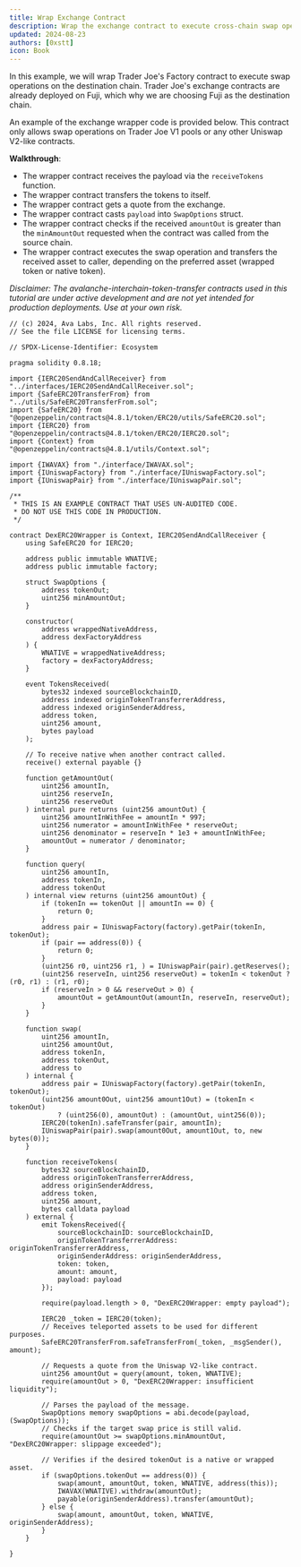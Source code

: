 ```yaml
---
title: Wrap Exchange Contract
description: Wrap the exchange contract to execute cross-chain swap operations.
updated: 2024-08-23
authors: [0xstt]
icon: Book
---
```


In this example, we will wrap Trader Joe's Factory contract to execute swap operations on the destination chain. Trader Joe's exchange contracts are already deployed on Fuji, which why we are choosing Fuji as the destination chain.

An example of the exchange wrapper code is provided below. This contract only allows swap operations on Trader Joe V1 pools or any other Uniswap V2-like contracts.

**Walkthrough**:

- The wrapper contract receives the payload via the `receiveTokens` function.
- The wrapper contract transfers the tokens to itself.
- The wrapper contract gets a quote from the exchange.
- The wrapper contract casts `payload` into `SwapOptions` struct.
- The wrapper contract checks if the received `amountOut` is greater than the `minAmountOut` requested when the contract was called from the source chain.
- The wrapper contract executes the swap operation and transfers the received asset to caller, depending on the preferred asset (wrapped token or native token).

_Disclaimer: The avalanche-interchain-token-transfer contracts used in this tutorial are under active development and are not yet intended for production deployments. Use at your own risk._

```solidity  title="src/interchain-token-transfer/4-send-and-call/DexERC20Wrapper.sol"
// (c) 2024, Ava Labs, Inc. All rights reserved.
// See the file LICENSE for licensing terms.

// SPDX-License-Identifier: Ecosystem

pragma solidity 0.8.18;

import {IERC20SendAndCallReceiver} from "../interfaces/IERC20SendAndCallReceiver.sol";
import {SafeERC20TransferFrom} from "../utils/SafeERC20TransferFrom.sol";
import {SafeERC20} from "@openzeppelin/contracts@4.8.1/token/ERC20/utils/SafeERC20.sol";
import {IERC20} from "@openzeppelin/contracts@4.8.1/token/ERC20/IERC20.sol";
import {Context} from "@openzeppelin/contracts@4.8.1/utils/Context.sol";

import {IWAVAX} from "./interface/IWAVAX.sol";
import {IUniswapFactory} from "./interface/IUniswapFactory.sol";
import {IUniswapPair} from "./interface/IUniswapPair.sol";

/**
 * THIS IS AN EXAMPLE CONTRACT THAT USES UN-AUDITED CODE.
 * DO NOT USE THIS CODE IN PRODUCTION.
 */

contract DexERC20Wrapper is Context, IERC20SendAndCallReceiver {
    using SafeERC20 for IERC20;

    address public immutable WNATIVE;
    address public immutable factory;

    struct SwapOptions {
        address tokenOut;
        uint256 minAmountOut;
    }

    constructor(
        address wrappedNativeAddress,
        address dexFactoryAddress
    ) {
        WNATIVE = wrappedNativeAddress;
        factory = dexFactoryAddress;
    }

    event TokensReceived(
        bytes32 indexed sourceBlockchainID,
        address indexed originTokenTransferrerAddress,
        address indexed originSenderAddress,
        address token,
        uint256 amount,
        bytes payload
    );

    // To receive native when another contract called.
    receive() external payable {}

    function getAmountOut(
        uint256 amountIn,
        uint256 reserveIn,
        uint256 reserveOut
    ) internal pure returns (uint256 amountOut) {
        uint256 amountInWithFee = amountIn * 997;
        uint256 numerator = amountInWithFee * reserveOut;
        uint256 denominator = reserveIn * 1e3 + amountInWithFee;
        amountOut = numerator / denominator;
    }

    function query(
        uint256 amountIn,
        address tokenIn,
        address tokenOut
    ) internal view returns (uint256 amountOut) {
        if (tokenIn == tokenOut || amountIn == 0) {
            return 0;
        }
        address pair = IUniswapFactory(factory).getPair(tokenIn, tokenOut);
        if (pair == address(0)) {
            return 0;
        }
        (uint256 r0, uint256 r1, ) = IUniswapPair(pair).getReserves();
        (uint256 reserveIn, uint256 reserveOut) = tokenIn < tokenOut ? (r0, r1) : (r1, r0);
        if (reserveIn > 0 && reserveOut > 0) {
            amountOut = getAmountOut(amountIn, reserveIn, reserveOut);
        }
    }

    function swap(
        uint256 amountIn,
        uint256 amountOut,
        address tokenIn,
        address tokenOut,
        address to
    ) internal {
        address pair = IUniswapFactory(factory).getPair(tokenIn, tokenOut);
        (uint256 amount0Out, uint256 amount1Out) = (tokenIn < tokenOut)
            ? (uint256(0), amountOut) : (amountOut, uint256(0));
        IERC20(tokenIn).safeTransfer(pair, amountIn);
        IUniswapPair(pair).swap(amount0Out, amount1Out, to, new bytes(0));
    }

    function receiveTokens(
        bytes32 sourceBlockchainID,
        address originTokenTransferrerAddress,
        address originSenderAddress,
        address token,
        uint256 amount,
        bytes calldata payload
    ) external {
        emit TokensReceived({
            sourceBlockchainID: sourceBlockchainID,
            originTokenTransferrerAddress: originTokenTransferrerAddress,
            originSenderAddress: originSenderAddress,
            token: token,
            amount: amount,
            payload: payload
        });

        require(payload.length > 0, "DexERC20Wrapper: empty payload");

        IERC20 _token = IERC20(token);
        // Receives teleported assets to be used for different purposes.
        SafeERC20TransferFrom.safeTransferFrom(_token, _msgSender(), amount);

        // Requests a quote from the Uniswap V2-like contract.
        uint256 amountOut = query(amount, token, WNATIVE);
        require(amountOut > 0, "DexERC20Wrapper: insufficient liquidity");

        // Parses the payload of the message.
        SwapOptions memory swapOptions = abi.decode(payload, (SwapOptions));
        // Checks if the target swap price is still valid.
        require(amountOut >= swapOptions.minAmountOut, "DexERC20Wrapper: slippage exceeded");
        
        // Verifies if the desired tokenOut is a native or wrapped asset.
        if (swapOptions.tokenOut == address(0)) {
            swap(amount, amountOut, token, WNATIVE, address(this));
            IWAVAX(WNATIVE).withdraw(amountOut);
            payable(originSenderAddress).transfer(amountOut);
        } else {
            swap(amount, amountOut, token, WNATIVE, originSenderAddress);
        }
    }

}
```